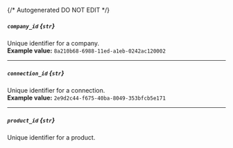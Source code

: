{/* Autogenerated DO NOT EDIT  */}
##### `company_id` *{`str`}*
Unique identifier for a company.
<br/>
**Example value:** `8a210b68-6988-11ed-a1eb-0242ac120002`

---
##### `connection_id` *{`str`}*
Unique identifier for a connection.
<br/>
**Example value:** `2e9d2c44-f675-40ba-8049-353bfcb5e171`

---
##### `product_id` *{`str`}*
Unique identifier for a product.

